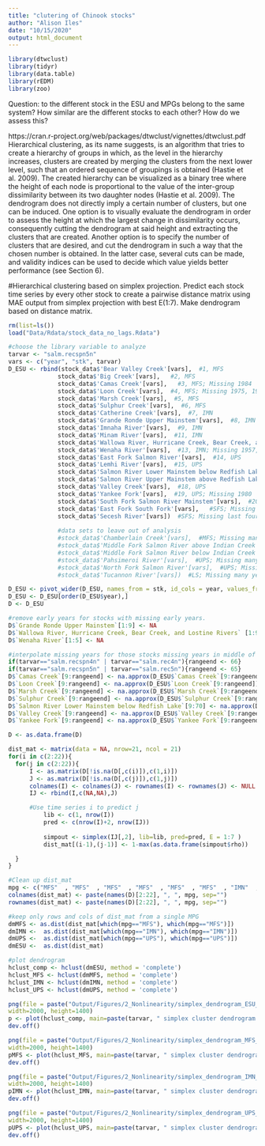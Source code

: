 ```yaml
---
title: "clutering of Chinook stocks"
author: "Alison Iles"
date: "10/15/2020"
output: html_document
---
```


```r
library(dtwclust)
library(tidyr)
library(data.table)
library(rEDM)
library(zoo)


```

Question: to the different stock in the ESU and MPGs belong to the same system? How similar are the different stocks to each other? How do we assess this?

https://cran.r-project.org/web/packages/dtwclust/vignettes/dtwclust.pdf
Hierarchical clustering, as its name suggests, is an algorithm that tries to create a hierarchy of groups in which, as the level in the hierarchy increases, clusters are created by merging the clusters from the next lower level, such that an ordered sequence of groupings is obtained (Hastie et al. 2009). The created hierarchy can be visualized as a binary tree where the height of each node is proportional to the value of the inter-group dissimilarity between its two daughter nodes (Hastie et al. 2009). The dendrogram does not directly imply a certain number of clusters, but one can be induced. One option is to visually evaluate the dendrogram in order to assess the height at which the largest change in dissimilarity occurs, consequently cutting the dendrogram at said height and extracting the clusters that are created. Another option is to specify the number of clusters that are desired, and cut the dendrogram in such a way that the chosen number is obtained. In the latter case, several cuts can be made, and validity indices can be used to decide which value yields better performance (see Section 6).


#Hierarchical clustering based on simplex projection.
Predict each stock time series by every other stock to create a pairwise distance matrix using MAE output from simplex projection with best E(1:7).
Make dendrogram based on distance matrix.

```R
rm(list=ls())  
load("Data/Rdata/stock_data_no_lags.Rdata")  

#choose the library variable to analyze
tarvar <- "salm.recspn5n"
vars <- c("year", "stk", tarvar) 
D_ESU <- rbind(stock_data$'Bear Valley Creek'[vars],  #1, MFS
              stock_data$'Big Creek'[vars],   #2, MFS
              stock_data$'Camas Creek'[vars],   #3, MFS; Missing 1984
              stock_data$'Loon Creek'[vars],  #4, MFS; Missing 1975, 1986
              stock_data$'Marsh Creek'[vars],  #5, MFS
              stock_data$'Sulphur Creek'[vars],  #6, MFS
              stock_data$'Catherine Creek'[vars],  #7, IMN
              stock_data$'Grande Ronde Upper Mainstem'[vars],  #8, IMN
              stock_data$'Imnaha River'[vars],  #9, IMN
              stock_data$'Minam River'[vars],  #11, IMN
              stock_data$'Wallowa River, Hurricane Creek, Bear Creek, and Lostine Rivers'[vars],  #12, IMN
              stock_data$'Wenaha River'[vars],  #13, IMN; Missing 1957, 1958
              stock_data$'East Fork Salmon River'[vars],  #14, UPS
              stock_data$'Lemhi River'[vars],  #15, UPS
              stock_data$'Salmon River Lower Mainstem below Redfish Lake'[vars],  #16 UPS; Missing 1975
              stock_data$'Salmon River Upper Mainstem above Redfish Lake'[vars],  #17, UPS
              stock_data$'Valley Creek'[vars],  #18, UPS
              stock_data$'Yankee Fork'[vars],  #19, UPS; Missing 1980
              stock_data$'South Fork Salmon River Mainstem'[vars],  #20, SFS
              stock_data$'East Fork South Fork'[vars],   #SFS; Missing last four years
              stock_data$'Secesh River'[vars])  #SFS; Missing last four years   
              
              #data sets to leave out of analysis
              #stock_data$'Chamberlain Creek'[vars],  #MFS; Missing many years
              #stock_data$'Middle Fork Salmon River above Indian Creek'[vars],  #MFS; Missing many years
              #stock_data$'Middle Fork Salmon River below Indian Creek'[vars],  #MFS; Missing many years
              #stock_data$'Pahsimeroi River'[vars],  #UPS; Missing many years
              #stock_data$'North Fork Salmon River'[vars],  #UPS; Missing many years
              #stock_data$'Tucannon River'[vars])  #LS; Missing many years

D_ESU <- pivot_wider(D_ESU, names_from = stk, id_cols = year, values_from = tarvar)
D_ESU <- D_ESU[order(D_ESU$year),]
D <- D_ESU

#remove early years for stocks with missing early years. 
D$`Grande Ronde Upper Mainstem`[1:9] <- NA
D$`Wallowa River, Hurricane Creek, Bear Creek, and Lostine Rivers` [1:9] <- NA
D$`Wenaha River`[1:5] <- NA

#interpolate missing years for those stocks missing years in middle of their range
if(tarvar=="salm.recspn4n" | tarvar=="salm.rec4n"){rangeend <- 66}
if(tarvar=="salm.recspn5n" | tarvar=="salm.rec5n"){rangeend <- 65}
D$`Camas Creek`[9:rangeend] <- na.approx(D_ESU$`Camas Creek`[9:rangeend])
D$`Loon Creek`[9:rangeend] <- na.approx(D_ESU$`Loon Creek`[9:rangeend])
D$`Marsh Creek`[9:rangeend] <- na.approx(D_ESU$`Marsh Creek`[9:rangeend])
D$`Sulphur Creek`[9:rangeend] <- na.approx(D_ESU$`Sulphur Creek`[9:rangeend])
D$`Salmon River Lower Mainstem below Redfish Lake`[9:70] <- na.approx(D_ESU$`Salmon River Lower Mainstem below Redfish Lake`[9:70])
D$`Valley Creek`[9:rangeend] <- na.approx(D_ESU$`Valley Creek`[9:rangeend])
D$`Yankee Fork`[9:rangeend] <- na.approx(D_ESU$`Yankee Fork`[9:rangeend])

D <- as.data.frame(D)

dist_mat <- matrix(data = NA, nrow=21, ncol = 21)
for(i in c(2:22)){
  for(j in c(2:22)){
      I <- as.matrix(D[!is.na(D[,c(i)]),c(1,i)])
      J <- as.matrix(D[!is.na(D[,c(j)]),c(1,j)])
      colnames(I) <- colnames(J) <- rownames(I) <- rownames(J) <- NULL
      IJ <- rbind(I,c(NA,NA),J)

      #Use time series i to predict j
          lib <- c(1, nrow(I))
          pred <- c(nrow(I)+2, nrow(IJ))
          
          simpout <- simplex(IJ[,2], lib=lib, pred=pred, E = 1:7 )
          dist_mat[(i-1),(j-1)] <- 1-max(as.data.frame(simpout$rho))

  }
}

#Clean up dist_mat
mpg <- c("MFS"  , "MFS"  , "MFS"  , "MFS"  , "MFS"  , "MFS"  , "IMN"  , "IMN"  , "IMN"  , "IMN"  , "IMN"  , "IMN"  , "UPS"  , "UPS"  , "UPS"  , "UPS"  , "UPS"  , "UPS"  , "SFS"  , "SFS"  , "SFS")
colnames(dist_mat) <- paste(names(D)[2:22], ", ", mpg, sep="")
rownames(dist_mat) <- paste(names(D)[2:22], ", ", mpg, sep="")

#keep only rows and cols of dist_mat from a single MPG
dmMFS <- as.dist(dist_mat[which(mpg=="MFS"), which(mpg=="MFS")])
dmIMN <-  as.dist(dist_mat[which(mpg=="IMN"), which(mpg=="IMN")])
dmUPS <-  as.dist(dist_mat[which(mpg=="UPS"), which(mpg=="UPS")])
dmESU <-  as.dist(dist_mat)

#plot dendrogram
hclust_comp <- hclust(dmESU, method = 'complete')
hclust_MFS <- hclust(dmMFS, method = 'complete')
hclust_IMN <- hclust(dmIMN, method = 'complete')
hclust_UPS <- hclust(dmUPS, method = 'complete')

png(file = paste("Output/Figures/2_Nonlinearity/simplex_dendrogram_ESU_", tarvar, ".png", sep=""),
width=2000, height=1400)
p <- plot(hclust_comp, main=paste(tarvar, " simplex cluster dendrogram for ESU"), cex=2)
dev.off()

png(file = paste("Output/Figures/2_Nonlinearity/simplex_dendrogram_MFS_", tarvar, ".png", sep=""),
width=2000, height=1400)
pMFS <- plot(hclust_MFS, main=paste(tarvar, " simplex cluster dendrogram for MFS"), cex=2)
dev.off()

png(file = paste("Output/Figures/2_Nonlinearity/simplex_dendrogram_IMN_tau3_", tarvar, ".png", sep=""),
width=2000, height=1400)
pIMN <- plot(hclust_IMN, main=paste(tarvar, " simplex cluster dendrogram for IMN"), cex=2)
dev.off()

png(file = paste("Output/Figures/2_Nonlinearity/simplex_dendrogram_UPS_", tarvar, ".png", sep=""),
width=2000, height=1400)
pUPS <- plot(hclust_UPS, main=paste(tarvar, " simplex cluster dendrogram for UPS"), cex=2)
dev.off()


```




